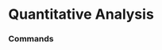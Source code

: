 # Quantitative Analysis




### Commands
<ul className="grid grid-cols-1 md:grid-cols-2 lg:grid-cols-3 xl:grid-cols-4 gap-4 -ml-6">
<ReferenceCard
    title="Acf"
    description="Auto-Correlation and Partial Auto-Correlation Functions for diff and diff diff forex data"
    url="/terminal/reference/forex/qa/acf"
    command
/>
<ReferenceCard
    title="Bw"
    description="Box and Whisker plot"
    url="/terminal/reference/forex/qa/bw"
    command
/>
<ReferenceCard
    title="Cdf"
    description="Cumulative distribution function"
    url="/terminal/reference/forex/qa/cdf"
    command
/>
<ReferenceCard
    title="Cusum"
    description="Cumulative sum algorithm (CUSUM) to detect abrupt changes in data"
    url="/terminal/reference/forex/qa/cusum"
    command
/>
<ReferenceCard
    title="Decompose"
    description="Decompose time series as: - Additive Time Series = Level + CyclicTrend + Residual + Seasonality - Multiplicative..."
    url="/terminal/reference/forex/qa/decompose"
    command
/>
<ReferenceCard
    title="Hist"
    description="Histogram with density and rug"
    url="/terminal/reference/forex/qa/hist"
    command
/>
<ReferenceCard
    title="Kurtosis"
    description="Kurtosis is a measure of the 'tailedness' of the probability distribution of a real-valued random variable. Like..."
    url="/terminal/reference/forex/qa/kurtosis"
    command
/>
<ReferenceCard
    title="Line"
    description="Show line plot of selected data or highlight specific datetimes."
    url="/terminal/reference/forex/qa/line"
    command
/>
<ReferenceCard
    title="Load"
    description="Load crypto currency to perform analysis on. Yahoo Finance is used as default source. Other sources can be used..."
    url="/terminal/reference/forex/qa/load"
    command
/>
<ReferenceCard
    title="Normality"
    description="Normality tests"
    url="/terminal/reference/forex/qa/normality"
    command
/>
<ReferenceCard
    title="Pick"
    description="Change target variable"
    url="/terminal/reference/forex/qa/pick"
    command
/>
<ReferenceCard
    title="Qqplot"
    description="Display QQ plot vs normal quantiles"
    url="/terminal/reference/forex/qa/qqplot"
    command
/>
<ReferenceCard
    title="Quantile"
    description="The quantiles are values which divide the distribution such that there is a given proportion of observations..."
    url="/terminal/reference/forex/qa/quantile"
    command
/>
<ReferenceCard
    title="Raw"
    description="Print raw data to console"
    url="/terminal/reference/forex/qa/raw"
    command
/>
<ReferenceCard
    title="Rolling"
    description="Rolling mean and std deviation"
    url="/terminal/reference/forex/qa/rolling"
    command
/>
<ReferenceCard
    title="Skew"
    description="Skewness is a measure of asymmetry or distortion of symmetric distribution. It measures the deviation of the..."
    url="/terminal/reference/forex/qa/skew"
    command
/>
<ReferenceCard
    title="Spread"
    description="Shows rolling spread measurement"
    url="/terminal/reference/forex/qa/spread"
    command
/>
<ReferenceCard
    title="Summary"
    description="Summary statistics"
    url="/terminal/reference/forex/qa/summary"
    command
/>
<ReferenceCard
    title="Unitroot"
    description="Unit root test / stationarity (ADF, KPSS)"
    url="/terminal/reference/forex/qa/unitroot"
    command
/>
</ul>
